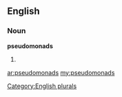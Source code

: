 ==English==

===Noun===
'''pseudomonads'''

# {{plural of|[[pseudomonad]]}}

[[Category:English plurals]]

[[ar:pseudomonads]]
[[my:pseudomonads]]